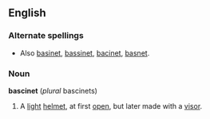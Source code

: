 ==English==
===Alternate spellings===
* Also [[basinet]], [[bassinet]], [[bacinet]], [[basnet]].
===Noun===
'''bascinet''' (''plural'' bascinets)
# A [[light]] [[helmet]], at first [[open]], but later made with a [[visor]].